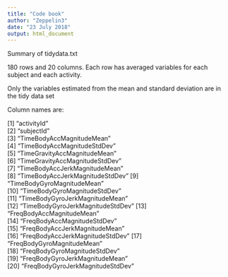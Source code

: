 ```yaml
---
title: "Code book"
author: "Zeppelin3"
date: "23 July 2018"
output: html_document
---
```


Summary of tidydata.txt

180 rows and 20 columns. Each row has averaged variables for each subject and each activity.

Only the variables estimated from the mean and standard deviation are in the tidy data set


Column names are:

 [1] "activityId"                     
 [2] "subjectId"                      
 [3] "TimeBodyAccMagnitudeMean"       
 [4] "TimeBodyAccMagnitudeStdDev"     
 [5] "TimeGravityAccMagnitudeMean"    
 [6] "TimeGravityAccMagnitudeStdDev"  
 [7] "TimeBodyAccJerkMagnitudeMean"   
 [8] "TimeBodyAccJerkMagnitudeStdDev" 
 [9] "TimeBodyGyroMagnitudeMean"      
[10] "TimeBodyGyroMagnitudeStdDev"    
[11] "TimeBodyGyroJerkMagnitudeMean"  
[12] "TimeBodyGyroJerkMagnitudeStdDev"
[13] "FreqBodyAccMagnitudeMean"       
[14] "FreqBodyAccMagnitudeStdDev"     
[15] "FreqBodyAccJerkMagnitudeMean"   
[16] "FreqBodyAccJerkMagnitudeStdDev" 
[17] "FreqBodyGyroMagnitudeMean"      
[18] "FreqBodyGyroMagnitudeStdDev"    
[19] "FreqBodyGyroJerkMagnitudeMean"  
[20] "FreqBodyGyroJerkMagnitudeStdDev"




